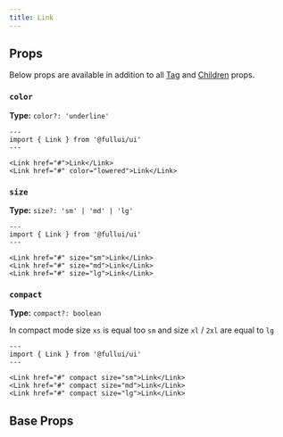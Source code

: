 ```yaml
---
title: Link
---
```


## Props
Below props are available in addition to all [Tag](/foundation/tag) and [Children](/foundation/children) props.

### `color`
**Type:** `color?: 'underline'`
```astro live
---
import { Link } from '@fullui/ui'
---

<Link href="#">Link</Link>
<Link href="#" color="lowered">Link</Link>
```

### `size`
**Type:** `size?: 'sm' | 'md' | 'lg'`
```astro live
---
import { Link } from '@fullui/ui'
---

<Link href="#" size="sm">Link</Link>
<Link href="#" size="md">Link</Link>
<Link href="#" size="lg">Link</Link>
```

### `compact`
**Type:** `compact?: boolean`

In compact mode size `xs` is equal too `sm` and size `xl` / `2xl` are equal to `lg`
```astro live
---
import { Link } from '@fullui/ui'
---

<Link href="#" compact size="sm">Link</Link>
<Link href="#" compact size="md">Link</Link>
<Link href="#" compact size="lg">Link</Link>
```


## Base Props
<Tag />
<Children />